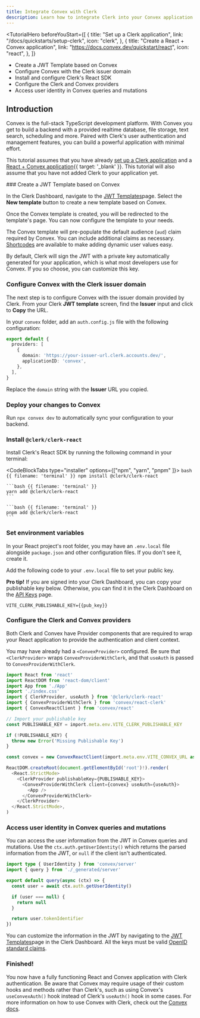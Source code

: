 ```yaml
---
title: Integrate Convex with Clerk
description: Learn how to integrate Clerk into your Convex application.
---
```


<TutorialHero
  beforeYouStart={[
    {
      title: "Set up a Clerk application",
      link: "/docs/quickstarts/setup-clerk",
      icon: "clerk",
    },
    {
      title: "Create a React + Convex application",
      link: "https://docs.convex.dev/quickstart/react",
      icon: "react",
    },
  ]}
>
  - Create a JWT Template based on Convex
  - Configure Convex with the Clerk issuer domain
  - Install and configure Clerk's React SDK
  - Configure the Clerk and Convex providers
  - Access user identity in Convex queries and mutations
</TutorialHero>

## Introduction

Convex is the full-stack TypeScript development platform. With Convex you get to build a backend with a provided realtime database, file storage, text search, scheduling and more. Paired with Clerk's user authentication and management features, you can build a powerful application with minimal effort.

This tutorial assumes that you have already [set up a Clerk application](/docs/quickstarts/setup-clerk) and a [React + Convex application](https://docs.convex.dev/quickstart/react){{ target: '_blank' }}. This tutorial will also assume that you have not added Clerk to your application yet.

<Steps>
  ### Create a JWT Template based on Convex

  In the Clerk Dashboard, navigate to the [JWT Templates](https://dashboard.clerk.com/last-active?path=jwt-templates)page. Select the **New template** button to create a new template based on Convex.

  <Images
    width={3024}
    height={1648}
    src="/docs/images/integrations/convex/jwt-templates.webp"
    alt="The JWT Templates page in the Clerk Dashboard. The 'New template' button was clicked, and a pop up titled 'New JWT template' is shown. The 'Convex' template is hovered over."
  />

  Once the Convex template is created, you will be redirected to the template's page. You can now configure the template to your needs.

  <Images
    width={3024}
    height={1648}
    src="/docs/images/integrations/convex/create-template.webp"
    alt="The 'Create new template' page of the JWT Templates page in the Clerk Dashboard."
  />

  The Convex template will pre-populate the default audience (`aud`) claim required by Convex. You can include additional claims as necessary. [Shortcodes](/docs/backend-requests/making/jwt-templates#shortcodes) are available to make adding dynamic user values easy.

  <Images
    width={3024}
    height={1648}
    src="/docs/images/integrations/convex/template-shortcodes.webp"
    alt="The 'Create new template' page of the JWT Templates page in the Clerk Dashboard. The page is scrolled down to the 'Claims' section."
  />

  By default, Clerk will sign the JWT with a private key automatically generated for your application, which is what most developers use for Convex. If you so choose, you can customize this key.

  ### Configure Convex with the Clerk issuer domain

  The next step is to configure Convex with the issuer domain provided by Clerk. From your Clerk **JWT template** screen, find the **Issuer** input and click to **Copy** the URL.

  <Images
    width={3024}
    height={1648}
    src="/docs/images/integrations/convex/template-issuer.webp"
    alt="The 'Create new template' page of the JWT Templates page in the Clerk Dashboard. There is a red box surrounding the 'Issuer' section."
  />

  In your `convex` folder, add an `auth.config.js` file with the following configuration:

  ```ts {{ filename: 'convex/auth.config.js' }}
  export default {
    providers: [
      {
        domain: 'https://your-issuer-url.clerk.accounts.dev/',
        applicationID: 'convex',
      },
    ],
  }
  ```

  Replace the `domain` string with the **Issuer** URL you copied.

  ### Deploy your changes to Convex

  Run `npx convex dev` to automatically sync your configuration to your backend.

  ### Install `@clerk/clerk-react`

  Install Clerk's React SDK by running the following command in your terminal:

  <CodeBlockTabs type="installer" options={["npm", "yarn",  "pnpm" ]}>
    ```bash {{ filename: 'terminal' }}
    npm install @clerk/clerk-react
    ```

    ```bash {{ filename: 'terminal' }}
    yarn add @clerk/clerk-react
    ```

    ```bash {{ filename: 'terminal' }}
    pnpm add @clerk/clerk-react
    ```
  </CodeBlockTabs>

  ### Set environment variables

  In your React project's root folder, you may have an `.env.local` file alongside `package.json` and other configuration files. If you don't see it, create it.

  Add the following code to your `.env.local` file to set your public key.

  **Pro tip!** If you are signed into your Clerk Dashboard, you can copy your publishable key below. Otherwise, you can find it in the Clerk Dashboard on the [API Keys](https://dashboard.clerk.com/last-active?path=api-keys) page.

  ```env {{ filename: '.env.local' }}
  VITE_CLERK_PUBLISHABLE_KEY={{pub_key}}
  ```

  ### Configure the Clerk and Convex providers

  Both Clerk and Convex have Provider components that are required to wrap your React application to provide the authentication and client context.

  You may have already had a `<ConvexProvider>` configured. Be sure that `<ClerkProvider>` wraps `ConvexProviderWithClerk`, and that `useAuth` is passed to `ConvexProviderWithClerk`.

  ```ts {{ filename: 'src/main.tsx' }}
  import React from 'react'
  import ReactDOM from 'react-dom/client'
  import App from './App'
  import './index.css'
  import { ClerkProvider, useAuth } from '@clerk/clerk-react'
  import { ConvexProviderWithClerk } from 'convex/react-clerk'
  import { ConvexReactClient } from 'convex/react'

  // Import your publishable key
  const PUBLISHABLE_KEY = import.meta.env.VITE_CLERK_PUBLISHABLE_KEY

  if (!PUBLISHABLE_KEY) {
    throw new Error('Missing Publishable Key')
  }

  const convex = new ConvexReactClient(import.meta.env.VITE_CONVEX_URL as string)

  ReactDOM.createRoot(document.getElementById('root')!).render(
    <React.StrictMode>
      <ClerkProvider publishableKey={PUBLISHABLE_KEY}>
        <ConvexProviderWithClerk client={convex} useAuth={useAuth}>
          <App />
        </ConvexProviderWithClerk>
      </ClerkProvider>
    </React.StrictMode>,
  )
  ```

  ### Access user identity in Convex queries and mutations

  You can access the user information from the JWT in Convex queries and mutations.
  Use the `ctx.auth.getUserIdentity()` which returns the parsed information from the JWT, or `null` if the client isn't authenticated.

  ```ts
  import type { UserIdentity } from 'convex/server'
  import { query } from './_generated/server'

  export default query(async (ctx) => {
    const user = await ctx.auth.getUserIdentity()

    if (user === null) {
      return null
    }

    return user.tokenIdentifier
  })
  ```

  You can customize the information in the JWT by navigating to the [JWT Templates](https://dashboard.clerk.com/last-active?path=jwt-templates)page in the Clerk Dashboard. All the keys must be valid [OpenID standard claims](https://openid.net/specs/openid-connect-core-1_0.html#StandardClaims).

  ### Finished!

  You now have a fully functioning React and Convex application with Clerk authentication. Be aware that Convex may require usage of their custom hooks and methods rather than Clerk's, such as using Convex's `useConvexAuth()` hook instead of Clerk's `useAuth()` hook in some cases. For more information on how to use Convex with Clerk, check out the [Convex docs](https://docs.convex.dev/auth/clerk).
</Steps>
